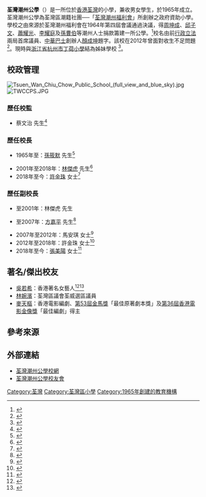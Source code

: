 
{{Infobox_School 
| name = 荃灣潮州公學<br>Tsuen Wan Chiu Chow Public School
| image = [[File:Twccps_logo.png|200px]]
| motto =  孝禮勤誠<ref name="2020學校資料">
{{cite web| url =https://www.chsc.hk/psp2020/sch_detail.php?lang_id=2&sch_id=387&return_page=sch_list.php%3Flang_id%3D2%26search_mode%3D%26frmMode%3Dpagebreak%26district_id%3D16%26sort_id%3D-1| title =小學概覽2020學校資料-荃灣潮州公學 Tsuen Wan Chiu Chow Public School|publisher =家庭與學校合作事宜委員會|agency =|access-date =2021-07-24|language =zh|archive-url=https://web.archive.org/web/20210724100520/https://www.chsc.hk/psp2020/sch_detail.php?lang_id=2&sch_id=387&return_page=sch_list.php%253Flang_id%253D2%2526search_mode%253D%2526frmMode%253Dpagebreak%2526district_id%253D16%2526sort_id%253D-1|archive-date=2021-07-24|dead-url=no}}</ref>
| established = 1965年
| type = 津貼小學（全日）
| school_sponsoring_body = [[荃灣潮州福利會有限公司|荃灣潮州福利會有限公司]]
| 校監 = [[蔡文治|蔡文治]]先生
| principal = [[許金珠|許金珠]]女士
| vice_principal = [[張美陽|張美陽]]女士
| teaching_staff = 43名
| enrollment = 大約700人
| free_label = 級別
| free_text = 小一至小六
|教室 = 24間
| campus_size = 約4200平方米
| district = [[荃灣區|荃灣區]]
| sister_school = 浙江省杭州市丁荷小學
| location = {{HKG}}[[新界|新界]][[荃灣|荃灣]][[海壩街|海壩街]]80號
| website = http://www.twccps.edu.hk/
}}

'''荃灣潮州公學'''（{{lang-en|Tsuen Wan Chiu Chow Public School}}）是一所位於[[香港|香港]][[荃灣|荃灣]]的小學，兼收男女學生，於1965年成立。荃灣潮州公學為荃灣區潮籍社團──「[[荃灣潮州福利會|荃灣潮州福利會]]」所創辦之政府資助小學。學校之由來源於荃灣潮州福利會在1964年第四屆會議通過決議，得[[周坤成|周坤成]]、[[邱子文|邱子文]]、[[蕭耀光|蕭耀光]]、[[李耀庭|李耀庭]]及[[孫曹伯|孫曹伯]]等潮州人士捐款籌建一所公學。<ref>{{cite web |url=http://www.fhkccc.org.hk/a/77405-cht |title=荃灣潮州福利會 |last= |first= |date=2018-08-23|website= |publisher=香港潮屬社團總會 |access-date=2021-07-24|quote=|archive-url=https://web.archive.org/web/20210724101142/https://www.fhkccc.org.hk/a/77405-cht|archive-date=2021-07-24|dead-url=no}}</ref>校名由前[[行政會議|行政]][[香港立法會|立法]]兩局首席議員、[[中華巴士|中華巴士]]創辦人[[顏成坤|顏成坤]]題字。該校在2012年曾面對收生不足問題<ref>{{cite news | title=200校收凸47校瀕被殺 | url=http://the-sun.on.cc/cnt/news/20120105/00407_012.html | format= | publisher=太陽報 | date=2012-01-05| accessdate=2021-07-24|quote=|archive-url=https://web.archive.org/web/20120111041735/http://the-sun.on.cc/cnt/news/20120105/00407_012.html|archive-date=2012-01-11|dead-url=no}}</ref>。現時與[[浙江省|浙江省]][[杭州市|杭州市]][[丁荷小學|丁荷小學]]結為姊妹學校
<ref>{{cite web |url=http://home.twccps.edu.hk/it-school/php/webcms/files/upload/tinymce///1718_twccps_school_letter_no38_1516936123.pdf |title=第38期校訊 |last= |first= |date=2018-1 |website= |publisher=荃灣潮州公學 |access-date=2021-07-24|quote=|archive-url=https://web.archive.org/web/20190819140522/http://home.twccps.edu.hk/it-school/php/webcms/files/upload/tinymce///1718_twccps_school_letter_no38_1516936123.pdf|archive-date=2019-08-19|dead-url=yes}}</ref>。

==校政管理==
[[File:Tsuen_Wan_Chiu_Chow_Public_School_(full_view_and_blue_sky).jpg|right]]
[[File:TWCCPS.JPG|right]]

===歷任校監===
* 蔡文治 先生<ref name="出席畢業禮午宴">{{cite web |url=http://home.twccps.edu.hk/it-school/php/webcms/files/upload/tinymce//2017notice/b191_1528453424.pdf |title=荃灣潮州公學 有關【出席畢業禮午宴】事宜 |date=2018-06-08|publisher=荃灣潮州公學 |access-date=2019-08-19|quote= |archive-url=https://web.archive.org/web/20190819134017/http://home.twccps.edu.hk/it-school/php/webcms/files/upload/tinymce//2017notice/b191_1528453424.pdf |archive-date=2019-08-19 |dead-url=yes }}</ref>

===歷任校長===
* 1965年至{{When|？|time=2021-07-23}}：[[孫筱默|孫筱默]] 先生<ref>{{cite book |author1=周佳榮 |title=香港潮州商會九十年發展史 |date=2012 |publisher=中華書局(香港)有限公司 |page=58 |quote=|url=https://books.google.com.hk/books?id=RKPTBAAAQBAJ&pg=PA58&dq=%E8%8D%83%E7%81%A3%E6%BD%AE%E5%B7%9E%E5%85%AC%E5%AD%B8&hl=zh-TW&sa=X&ved=0ahUKEwiOuuffio_kAhWLfd4KHVs3AOMQ6AEINzAD#v=onepage&q=%E8%8D%83%E7%81%A3%E6%BD%AE%E5%B7%9E%E5%85%AC%E5%AD%B8&f=false
|isbn=9888181637}}</ref>

* 2001年至2018年：[[林傑虎|林傑虎]] 先生<ref>{{cite web |url=http://home.twccps.edu.hk/it-school/php/webcms/public/index.php3?refid=1030&mode=published |title=我們的校長 2001-2018年度 |last= |first= |date= |website= |publisher=荃灣潮州公學 |access-date=2021-07-24|quote=|archive-url=https://web.archive.org/web/20200805085707/http://home.twccps.edu.hk/it-school/php/webcms/public/index.php3?refid=1030&mode=published|archive-date=2020-08-05|dead-url=no}}</ref>
* 2018年至今：[[許金珠|許金珠]] 女士<ref>{{cite web |url=http://home.twccps.edu.hk/it-school/php/webcms/public/index.php3?refid=1031&mode=published |title=我們的校長 2018年度~ |last= |first= |date= |website= |publisher=荃灣潮州公學 |access-date=2021-07-24|quote=|archive-url=https://web.archive.org/web/20200805084926/http://home.twccps.edu.hk/it-school/php/webcms/public/index.php3?refid=1031&mode=published|archive-date=2020-08-05|dead-url=no}}</ref>

===歷任副校長===
* {{When|？|time=2021-07-23}}至2001年：林傑虎 先生
* {{When|？|time=2021-07-23}}至2007年：[[方嘉平|方嘉平]] 先生<ref>{{cite web |url=http://www2.hkedcity.net/sch_files/a/cc1/cc1-web/public_html/0607_sch_study_case_articles.pdf |title=2006/2007 年度 教師專業發展 研之初 |last= |first= |date=2007-5 |website= |publisher=荃灣潮州公學 |access-date=2019-08-19|quote= |archive-url=https://web.archive.org/web/20190819133350/http://www2.hkedcity.net/sch_files/a/cc1/cc1-web/public_html/0607_sch_study_case_articles.pdf |archive-date=2019-08-19 |dead-url=yes }}</ref>
* 2007年至2012年：馬安琪 女士<ref>{{cite web |url=http://www2.hkedcity.net/sch_files/a/cc1/cc1-web/public_html/0708_sch_study_case_articles.pdf |title=2007/2008 年度 教師專業發展 研之初 |last= |first= |date=2008-5 |website= |publisher=荃灣潮州公學 |access-date=2019-08-19|quote= |archive-url=https://web.archive.org/web/20190819140516/http://www2.hkedcity.net/sch_files/a/cc1/cc1-web/public_html/0708_sch_study_case_articles.pdf |archive-date=2019-08-19 |dead-url=yes }}</ref>
* 2012年至2018年：許金珠 女士<ref>{{cite web |url=http://home.twccps.edu.hk/it-school/php/webcms/files/upload/tinymce///pth029_1490924481.pdf |title=荃灣潮州公學 有關【家長校董選舉結果】事宜 |last= |first= |date=2017-03-31|website= |publisher=荃灣潮州公學 |access-date=2019-08-19|quote=|archive-url=https://web.archive.org/web/20190819140517/http://home.twccps.edu.hk/it-school/php/webcms/files/upload/tinymce///pth029_1490924481.pdf|archive-date=2019-08-19|dead-url=yes}}</ref>
* 2018年至今：[[張美陽|張美陽]] 女士<ref>{{cite web |url=http://home.twccps.edu.hk/it-school/php/webcms/files/upload/tinymce//2018notice/pth015_1542794446.pdf |title=荃灣潮州公學 有關【家長校董選舉結果】事宜 |last= |first= |date=2018-11-19 |website= |publisher=荃灣潮州公學 |access-date=2019-08-19|quote= |archive-url=https://web.archive.org/web/20190819140515/http://home.twccps.edu.hk/it-school/php/webcms/files/upload/tinymce//2018notice/pth015_1542794446.pdf |archive-date=2019-08-19 |dead-url=yes }}</ref>

==著名/傑出校友==
* [[吳若希|吳若希]]：香港著名女藝人<ref>{{cite web |url=https://www.facebook.com/121785117831818/photos/%E5%B0%8F%E5%AD%B8%E5%85%AD%E5%B9%B4%E7%B4%9A%E6%88%91%E5%92%8C%E8%97%8D%E8%89%B2%E9%81%8B%E5%8B%95%E6%9C%8D%E7%9A%84%E9%82%A3%E4%BD%8D%E5%90%8C%E5%AD%B8%E5%88%B0%E7%8F%BE%E5%9C%A8%E9%82%84%E6%9C%89%E8%81%AF%E7%B5%A1%E9%82%A3%E6%99%82%E9%82%84%E6%9C%89%E4%B8%8A%E4%B8%8B%E5%8D%88%E6%A0%A1%E5%A4%A7%E9%9D%A2%E7%9B%A1%E7%8F%BE/836113789732277/ |title=小學六年級⋯我和藍色運動服的那位同學到現在還有聯絡⋯那時還有上下午校！大面盡現！ |last= |first= |date=2014-06-21|website= |publisher=吳若希 Jinny Ng Facebook專頁 |access-date=2019-08-19|quote=|archive-url=https://web.archive.org/web/20191003083400/https://www.facebook.com/121785117831818/photos/%E5%B0%8F%E5%AD%B8%E5%85%AD%E5%B9%B4%E7%B4%9A%E6%88%91%E5%92%8C%E8%97%8D%E8%89%B2%E9%81%8B%E5%8B%95%E6%9C%8D%E7%9A%84%E9%82%A3%E4%BD%8D%E5%90%8C%E5%AD%B8%E5%88%B0%E7%8F%BE%E5%9C%A8%E9%82%84%E6%9C%89%E8%81%AF%E7%B5%A1%E9%82%A3%E6%99%82%E9%82%84%E6%9C%89%E4%B8%8A%E4%B8%8B%E5%8D%88%E6%A0%A1%E5%A4%A7%E9%9D%A2%E7%9B%A1%E7%8F%BE/836113789732277/|archive-date=2019-10-03|dead-url=no}}</ref><ref>{{cite web |url=https://www.youtube.com/watch?v=vG0SyoS83rQ |title=【玩認真】吳若希的小學時代 海壩街的小學同學 荃灣人 荃灣潮州公學 90後的回憶 |date=2022-01-05 |website= |language= |publisher=Jinny Ng 吳若希 YouTube頻道 |access-date=2022-01-08 |quote= |archive-date=2022-01-08 |archive-url=https://web.archive.org/web/20220108055709/https://www.youtube.com/watch?v=vG0SyoS83rQ |dead-url=no }}</ref>
* [[林婉濱|林婉濱]]：荃灣區議會荃威選區議員
* [[麥天樞|麥天樞]]：香港電影編劇、[[第53屆金馬獎|第53屆金馬獎]]「最佳原著劇本獎」及[[第36屆香港電影金像獎|第36屆香港電影金像獎]]「最佳編劇」得主

==參考來源==
{{reflist|2}}

==外部連結==
* [http://www.twccps.edu.hk/ 荃灣潮州公學校網] {{Wayback|url=http://www.twccps.edu.hk/ |date=20210124124511 }}
* [https://www.facebook.com/%E8%8D%83%E7%81%A3%E6%BD%AE%E5%B7%9E%E5%85%AC%E5%AD%B8%E6%A0%A1%E5%8F%8B%E6%9C%83-260171858058239/?modal=admin_todo_tour 荃灣潮州公學校友會]

[[Category:荃灣|Category:荃灣]]
[[Category:荃灣區小學|Category:荃灣區小學]]
[[Category:1965年創建的教育機構|Category:1965年創建的教育機構]]